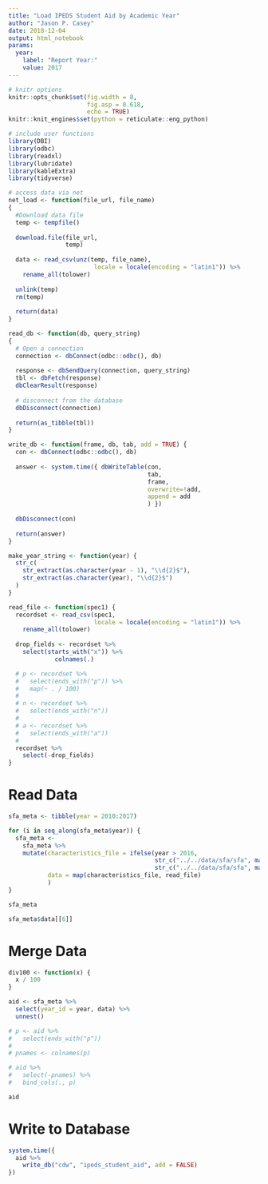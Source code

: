 ```yaml
---
title: "Load IPEDS Student Aid by Academic Year"
author: "Jason P. Casey"
date: 2018-12-04
output: html_notebook
params:
  year:
    label: "Report Year:"
    value: 2017
---
```


```r
# knitr options
knitr::opts_chunk$set(fig.width = 8,
                      fig.asp = 0.618,
                      echo = TRUE)
knitr::knit_engines$set(python = reticulate::eng_python)

# include user functions
library(DBI)
library(odbc)
library(readxl)
library(lubridate)
library(kableExtra)
library(tidyverse)

# access data via net
net_load <- function(file_url, file_name)
{
  #Download data file
  temp <- tempfile()
  
  download.file(file_url,
                temp)
  
  data <- read_csv(unz(temp, file_name),
                        locale = locale(encoding = "latin1")) %>%
    rename_all(tolower)
  
  unlink(temp)
  rm(temp)
  
  return(data)
}

read_db <- function(db, query_string)
{
  # Open a connection
  connection <- dbConnect(odbc::odbc(), db)
  
  response <- dbSendQuery(connection, query_string)
  tbl <- dbFetch(response)
  dbClearResult(response)
  
  # disconnect from the database
  dbDisconnect(connection)
  
  return(as_tibble(tbl))
}

write_db <- function(frame, db, tab, add = TRUE) {
  con <- dbConnect(odbc::odbc(), db)
  
  answer <- system.time({ dbWriteTable(con,
                                       tab,
                                       frame,
                                       overwrite=!add,
                                       append = add
                                       ) })
  
  dbDisconnect(con)
  
  return(answer)
}

make_year_string <- function(year) {
  str_c(
    str_extract(as.character(year - 1), "\\d{2}$"),
    str_extract(as.character(year), "\\d{2}$")
  )
}

read_file <- function(spec1) {
  recordset <- read_csv(spec1,
                        locale = locale(encoding = "latin1")) %>%
    rename_all(tolower)
  
  drop_fields <- recordset %>%
    select(starts_with("x")) %>%
             colnames(.)

  # p <- recordset %>%
  #   select(ends_with("p")) %>%
  #   map(~ . / 100)
  # 
  # n <- recordset %>%
  #   select(ends_with("n"))
  # 
  # a <- recordset %>%
  #   select(ends_with("a"))
  # 
  recordset %>%
    select(-drop_fields)
}


```

# Read Data

```r
sfa_meta <- tibble(year = 2010:2017)

for (i in seq_along(sfa_meta$year)) {
  sfa_meta <-
    sfa_meta %>%
    mutate(characteristics_file = ifelse(year > 2016,
                                         str_c("../../data/sfa/sfa", make_year_string(year), ".csv"),
                                         str_c("../../data/sfa/sfa", make_year_string(year), "_rv.csv")),
           data = map(characteristics_file, read_file)
           )
}

sfa_meta

```

```r
sfa_meta$data[[6]]
```

# Merge Data

```r
div100 <- function(x) {
  x / 100
}

aid <- sfa_meta %>%
  select(year_id = year, data) %>%
  unnest()

# p <- aid %>%
#   select(ends_with("p"))
# 
# pnames <- colnames(p)

# aid %>%
#   select(-pnames) %>%
#   bind_cols(., p)

aid

```

# Write to Database

```r
system.time({
  aid %>%
    write_db("cdw", "ipeds_student_aid", add = FALSE)
})
```

